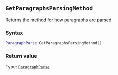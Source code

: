 ::: {.minipage data-latex="{\textwidth}"}
## `GetParagraphsParsingMethod`

Returns the method for how paragraphs are parsed.

### Syntax {-}

``` .lua
ParagraphParse GetParagraphsParsingMethod()
```

### Return value {-}

Type: [`ParagraphParse`](#paragraphparse)
:::
